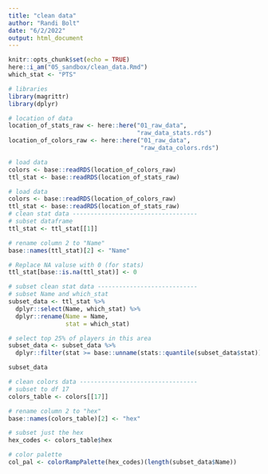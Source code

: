 ```yaml
---
title: "clean data"
author: "Randi Bolt"
date: "6/2/2022"
output: html_document
---
```


```r
knitr::opts_chunk$set(echo = TRUE)
here::i_am("05_sandbox/clean_data.Rmd")
which_stat <- "PTS"
```

```r
# libraries 
library(magrittr)
library(dplyr)

# location of data 
location_of_stats_raw <- here::here("01_raw_data",
                                    "raw_data_stats.rds")
location_of_colors_raw <- here::here("01_raw_data",
                                     "raw_data_colors.rds")

# load data 
colors <- base::readRDS(location_of_colors_raw)
ttl_stat <- base::readRDS(location_of_stats_raw)
```

```r
# load data 
colors <- base::readRDS(location_of_colors_raw)
ttl_stat <- base::readRDS(location_of_stats_raw)
# clean stat data -----------------------------------
# subset dataframe 
ttl_stat <- ttl_stat[[1]]

# rename column 2 to "Name"
base::names(ttl_stat)[2] <- "Name"

# Replace NA valuse with 0 (for stats)
ttl_stat[base::is.na(ttl_stat)] <- 0

# subset clean stat data ----------------------------
# subset Name and which_stat
subset_data <- ttl_stat %>%
  dplyr::select(Name, which_stat) %>%
  dplyr::rename(Name = Name,
                stat = which_stat) 

# select top 25% of players in this area
subset_data <- subset_data %>%
  dplyr::filter(stat >= base::unname(stats::quantile(subset_data$stat)))

subset_data

# clean colors data ---------------------------------
# subset to df 17 
colors_table <- colors[[17]]

# rename column 2 to "hex"
base::names(colors_table)[2] <- "hex"

# subset just the hex 
hex_codes <- colors_table$hex

# color palette 
col_pal <- colorRampPalette(hex_codes)(length(subset_data$Name))
```





